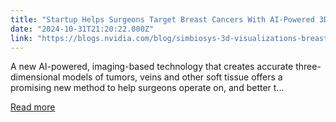 ```yaml
---
title: "Startup Helps Surgeons Target Breast Cancers With AI-Powered 3D Visualizations"
date: "2024-10-31T21:20:22.000Z"
link: "https://blogs.nvidia.com/blog/simbiosys-3d-visualizations-breast-cancer-tumors/"
---
```


A new AI-powered, imaging-based technology that creates accurate three-dimensional models of tumors, veins and other soft tissue offers a promising new method to help surgeons operate on, and better t...

[Read more](https://blogs.nvidia.com/blog/simbiosys-3d-visualizations-breast-cancer-tumors/)
